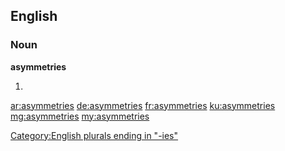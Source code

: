 ==English==

===Noun===
'''asymmetries'''

# {{plural of|asymmetry}}

[[Category:English plurals ending in "-ies"]]

[[ar:asymmetries]]
[[de:asymmetries]]
[[fr:asymmetries]]
[[ku:asymmetries]]
[[mg:asymmetries]]
[[my:asymmetries]]